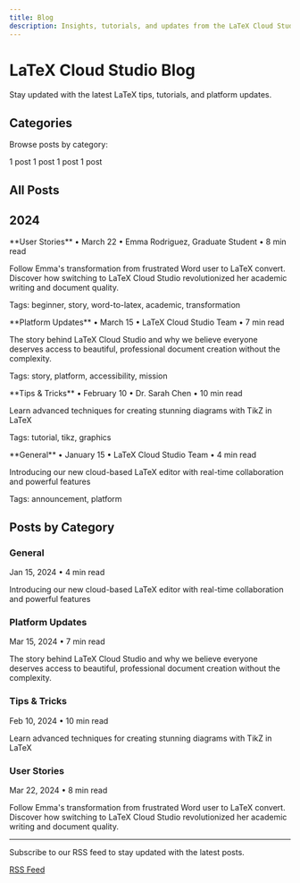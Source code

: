 ```yaml
---
title: Blog
description: Insights, tutorials, and updates from the LaTeX Cloud Studio team
---
```


# LaTeX Cloud Studio Blog

Stay updated with the latest LaTeX tips, tutorials, and platform updates.

## Categories

Browse posts by category:

<CardGroup cols={3}>
<Card title="User Stories" icon="user-circle" href="#category-user-stories">
  1 post
</Card>
<Card title="Platform Updates" icon="rocket" href="#category-platform-updates">
  1 post
</Card>
<Card title="Tips & Tricks" icon="lightbulb" href="#category-tips--tricks">
  1 post
</Card>
<Card title="General" icon="newspaper" href="#category-general">
  1 post
</Card>
</CardGroup>

## All Posts

## 2024

<Card title="From Word to LaTeX - A Beginner's Journey to Better Documents" icon="user-circle" href="/blog/from-word-to-latex-beginners-journey">
  **User Stories** • March 22 • Emma Rodriguez, Graduate Student • 8 min read
  
  Follow Emma's transformation from frustrated Word user to LaTeX convert. Discover how switching to LaTeX Cloud Studio revolutionized her academic writing and document quality.
  
  
  Tags: beginner, story, word-to-latex, academic, transformation
</Card>

<Card title="Why We Built LaTeX Cloud Studio - Making LaTeX Accessible to Everyone" icon="rocket" href="/blog/why-we-built-latex-cloud-studio">
  **Platform Updates** • March 15 • LaTeX Cloud Studio Team • 7 min read
  
  The story behind LaTeX Cloud Studio and why we believe everyone deserves access to beautiful, professional document creation without the complexity.
  
  
  Tags: story, platform, accessibility, mission
</Card>

<Card title="Mastering TikZ Diagrams - Tips and Tricks" icon="lightbulb" href="/blog/mastering-tikz-diagrams">
  **Tips & Tricks** • February 10 • Dr. Sarah Chen • 10 min read
  
  Learn advanced techniques for creating stunning diagrams with TikZ in LaTeX
  
  
  Tags: tutorial, tikz, graphics
</Card>

<Card title="Welcome to LaTeX Cloud Studio" icon="newspaper" href="/blog/welcome-to-latex-cloud-studio">
  **General** • January 15 • LaTeX Cloud Studio Team • 4 min read
  
  Introducing our new cloud-based LaTeX editor with real-time collaboration and powerful features
  
  
  Tags: announcement, platform
</Card>


## Posts by Category

### General

<Card title="Welcome to LaTeX Cloud Studio" icon="newspaper" href="/blog/welcome-to-latex-cloud-studio">
  Jan 15, 2024 • 4 min read
  
  Introducing our new cloud-based LaTeX editor with real-time collaboration and powerful features
</Card>

### Platform Updates

<Card title="Why We Built LaTeX Cloud Studio - Making LaTeX Accessible to Everyone" icon="rocket" href="/blog/why-we-built-latex-cloud-studio">
  Mar 15, 2024 • 7 min read
  
  The story behind LaTeX Cloud Studio and why we believe everyone deserves access to beautiful, professional document creation without the complexity.
</Card>

### Tips & Tricks

<Card title="Mastering TikZ Diagrams - Tips and Tricks" icon="lightbulb" href="/blog/mastering-tikz-diagrams">
  Feb 10, 2024 • 10 min read
  
  Learn advanced techniques for creating stunning diagrams with TikZ in LaTeX
</Card>

### User Stories

<Card title="From Word to LaTeX - A Beginner's Journey to Better Documents" icon="user-circle" href="/blog/from-word-to-latex-beginners-journey">
  Mar 22, 2024 • 8 min read
  
  Follow Emma's transformation from frustrated Word user to LaTeX convert. Discover how switching to LaTeX Cloud Studio revolutionized her academic writing and document quality.
</Card>


---

<Info>
  Subscribe to our RSS feed to stay updated with the latest posts.
  
  [RSS Feed](/blog/rss.xml)
</Info>